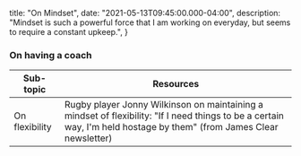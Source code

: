 
  title: "On Mindset",
  date: "2021-05-13T09:45:00.000-04:00",
  description: "Mindset is such a powerful force that I am working on everyday, but seems to require a constant upkeep.",
}


### On having a coach

| Sub-topic | Resources |
|-|-|
| On flexibility | Rugby player Jonny Wilkinson on maintaining a mindset of flexibility: "If I need things to be a certain way, I'm held hostage by them" (from James Clear newsletter) |
